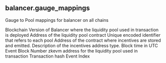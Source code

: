 ## balancer.gauge_mappings 
Gauge to Pool mappings for balancer on all chains


<ParamField path="blockchain">
Blockchain
</ParamField>
<ParamField path="version">
Version of Balancer where the liquidity pool used in transaction is deployed
</ParamField>
<ParamField path="pool_contract">
Address of the liquidity pool contract
</ParamField>
<ParamField path="pool_id">
Unique encoded identifier that refers to each pool
</ParamField>
<ParamField path="incentives_contract">
Address of the contract where incentives are stored and emitted.
</ParamField>
<ParamField path="incentives_type">
Description of the incentives address type.
</ParamField>
<ParamField path="evt_block_time">
Block time in UTC
</ParamField>
<ParamField path="evt_block_number">
Event Block Number
</ParamField>
<ParamField path="contract_address">
zkevm address for the liquidity pool used in transaction
</ParamField>
<ParamField path="evt_tx_hash">
Transaction hash
</ParamField>
<ParamField path="evT_index">
Event Index
</ParamField>
